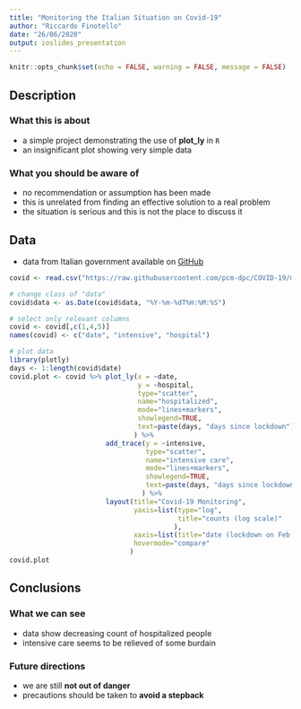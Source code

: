 ```yaml
---
title: "Monitoring the Italian Situation on Covid-19"
author: "Riccardo Finotello"
date: "26/06/2020"
output: ioslides_presentation
---
```


```r
knitr::opts_chunk$set(echo = FALSE, warning = FALSE, message = FALSE)
```

## Description

### What this is about

- a simple project demonstrating the use of **plot_ly** in `R`
- an insignificant plot showing very simple data

### What you should be aware of

- no recommendation or assumption has been made
- this is unrelated from finding an effective solution to a real problem
- the situation is serious and this is not the place to discuss it

## Data

- data from Italian government available on [GitHub](https://github.com/pcm-dpc/COVID-19)

```r
covid <- read.csv("https://raw.githubusercontent.com/pcm-dpc/COVID-19/master/dati-andamento-nazionale/dpc-covid19-ita-andamento-nazionale.csv")

# change class of "data"
covid$data <- as.Date(covid$data, "%Y-%m-%dT%H:%M:%S")

# select only relevant columns
covid <- covid[,c(1,4,5)]
names(covid) <- c("date", "intensive", "hospital")

# plot data
library(plotly)
days <- 1:length(covid$date)
covid.plot <- covid %>% plot_ly(x = ~date,
                                y = ~hospital,
                                type="scatter",
                                name="hospitalized",
                                mode="lines+markers",
                                showlegend=TRUE,
                                text=paste(days, "days since lockdown")
                               ) %>% 
                        add_trace(y = ~intensive,
                                  type="scatter",
                                  name="intensive care",
                                  mode="lines+markers",
                                  showlegend=TRUE,
                                  text=paste(days, "days since lockdown")
                                 ) %>%
                        layout(title="Covid-19 Monitoring",
                               yaxis=list(type="log",
                                          title="counts (log scale)"
                                         ),
                               xaxis=list(title="date (lockdown on Feb, 24th)"),
                               hovermode="compare"
                              )
covid.plot
```

## Conclusions

### What we can see

- data show decreasing count of hospitalized people
- intensive care seems to be relieved of some burdain

### Future directions

- we are still **not out of danger**
- precautions should be taken to **avoid a stepback**

